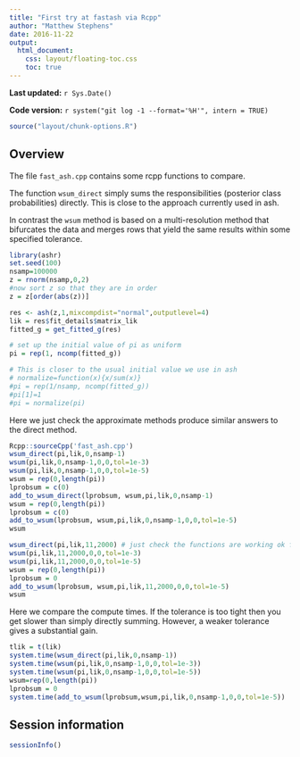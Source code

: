 ```yaml
---
title: "First try at fastash via Rcpp"
author: "Matthew Stephens"
date: 2016-11-22
output: 
  html_document:
    css: layout/floating-toc.css
    toc: true
---
```


**Last updated:** `r Sys.Date()`

**Code version:** `r system("git log -1 --format='%H'", intern = TRUE)`

```r
source("layout/chunk-options.R")
```

## Overview

The file `fast_ash.cpp` contains some rcpp functions to compare.

The function `wsum_direct` simply sums the responsibilities (posterior class probabilities) directly. This is close to the approach currently used in ash.

In contrast the `wsum` method is based on a multi-resolution method that bifurcates the data
and merges rows that yield the same results within some specified tolerance.


```r
library(ashr)
set.seed(100)
nsamp=100000
z = rnorm(nsamp,0,2)
#now sort z so that they are in order
z = z[order(abs(z))]

res <- ash(z,1,mixcompdist="normal",outputlevel=4)
lik = res$fit_details$matrix_lik
fitted_g = get_fitted_g(res)

# set up the initial value of pi as uniform
pi = rep(1, ncomp(fitted_g))

# This is closer to the usual initial value we use in ash
# normalize=function(x){x/sum(x)}
#pi = rep(1/nsamp, ncomp(fitted_g))
#pi[1]=1
#pi = normalize(pi)


```

Here we just check the approximate methods produce similar answers to the direct method.
```r
Rcpp::sourceCpp('fast_ash.cpp')
wsum_direct(pi,lik,0,nsamp-1)
wsum(pi,lik,0,nsamp-1,0,0,tol=1e-3)
wsum(pi,lik,0,nsamp-1,0,0,tol=1e-5)
wsum = rep(0,length(pi))
lprobsum = c(0)
add_to_wsum_direct(lprobsum, wsum,pi,lik,0,nsamp-1)
wsum = rep(0,length(pi))
lprobsum = c(0)
add_to_wsum(lprobsum, wsum,pi,lik,0,nsamp-1,0,0,tol=1e-5)
wsum

wsum_direct(pi,lik,11,2000) # just check the functions are working ok for subsets that are not the whole data 
wsum(pi,lik,11,2000,0,0,tol=1e-3)
wsum(pi,lik,11,2000,0,0,tol=1e-5)
wsum = rep(0,length(pi))
lprobsum = 0
add_to_wsum(lprobsum, wsum,pi,lik,11,2000,0,0,tol=1e-5)
wsum
```
Here we compare the compute times. If the tolerance is too tight then
you get slower than simply directly summing. However, a weaker tolerance gives a substantial gain.
```r
tlik = t(lik)
system.time(wsum_direct(pi,lik,0,nsamp-1))
system.time(wsum(pi,lik,0,nsamp-1,0,0,tol=1e-3))
system.time(wsum(pi,lik,0,nsamp-1,0,0,tol=1e-5))
wsum=rep(0,length(pi))
lprobsum = 0
system.time(add_to_wsum(lprobsum,wsum,pi,lik,0,nsamp-1,0,0,tol=1e-5))
```


## Session information

```r
sessionInfo()
```
